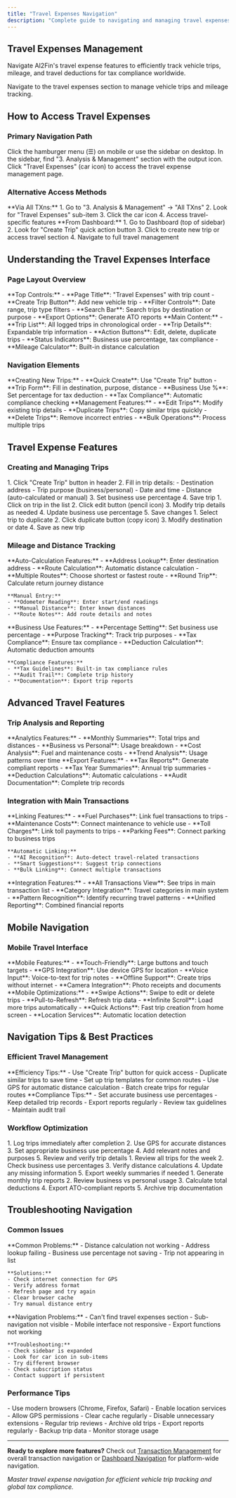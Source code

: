 ```yaml
---
title: "Travel Expenses Navigation"
description: "Complete guide to navigating and managing travel expenses and vehicle trips globally"
---
```


## Travel Expenses Management

Navigate AI2Fin's travel expense features to efficiently track vehicle trips, mileage, and travel deductions for tax compliance worldwide.

<Card title="Access Travel Expenses" icon="car" href="https://app.ai2fin.com/travel-expenses" horizontal>
Navigate to the travel expenses section to manage vehicle trips and mileage tracking.
</Card>

## How to Access Travel Expenses

### Primary Navigation Path

<Steps>
  <Step title="Open Sidebar Navigation">
    Click the hamburger menu (☰) on mobile or use the sidebar on desktop.
  </Step>
  
  <Step title="Navigate to Analysis & Management">
    In the sidebar, find "3. Analysis & Management" section with the output icon.
  </Step>
  
  <Step title="Click Travel Expenses">
    Click "Travel Expenses" (car icon) to access the travel expense management page.
  </Step>
</Steps>

### Alternative Access Methods

<Columns cols={2}>
  <Card title="From All Transactions" icon="list-check">
    **Via All TXns:**
    1. Go to "3. Analysis & Management" → "All TXns"
    2. Look for "Travel Expenses" sub-item
    3. Click the car icon
    4. Access travel-specific features
  </Card>
  
  <Card title="Dashboard Quick Access" icon="dashboard">
    **From Dashboard:**
    1. Go to Dashboard (top of sidebar)
    2. Look for "Create Trip" quick action button
    3. Click to create new trip or access travel section
    4. Navigate to full travel management
  </Card>
</Columns>

## Understanding the Travel Expenses Interface

### Page Layout Overview

<AccordionGroup>
  <Accordion title="Page Header Section">
    **Top Controls:**
    - **Page Title**: "Travel Expenses" with trip count
    - **Create Trip Button**: Add new vehicle trip
    - **Filter Controls**: Date range, trip type filters
    - **Search Bar**: Search trips by destination or purpose
    - **Export Options**: Generate ATO reports
  </Accordion>
  
  <Accordion title="Trip Management Area">
    **Main Content:**
    - **Trip List**: All logged trips in chronological order
    - **Trip Details**: Expandable trip information
    - **Action Buttons**: Edit, delete, duplicate trips
    - **Status Indicators**: Business use percentage, tax compliance
    - **Mileage Calculator**: Built-in distance calculation
  </Accordion>
</AccordionGroup>

### Navigation Elements

<Columns cols={2}>
  <Card title="Trip Creation Interface" icon="plus">
    **Creating New Trips:**
    - **Quick Create**: Use "Create Trip" button
    - **Trip Form**: Fill in destination, purpose, distance
    - **Business Use %**: Set percentage for tax deduction
    - **Tax Compliance**: Automatic compliance checking
  </Card>
  
  <Card title="Trip Management Tools" icon="tools">
    **Management Features:**
    - **Edit Trips**: Modify existing trip details
    - **Duplicate Trips**: Copy similar trips quickly
    - **Delete Trips**: Remove incorrect entries
    - **Bulk Operations**: Process multiple trips
  </Card>
</Columns>

## Travel Expense Features

### Creating and Managing Trips

<Steps>
  <Step title="Create New Trip">
    1. Click "Create Trip" button in header
    2. Fill in trip details:
       - Destination address
       - Trip purpose (business/personal)
       - Date and time
       - Distance (auto-calculated or manual)
    3. Set business use percentage
    4. Save trip
  </Step>
  
  <Step title="Edit Existing Trip">
    1. Click on trip in the list
    2. Click edit button (pencil icon)
    3. Modify trip details as needed
    4. Update business use percentage
    5. Save changes
  </Step>
  
  <Step title="Duplicate Trip">
    1. Select trip to duplicate
    2. Click duplicate button (copy icon)
    3. Modify destination or date
    4. Save as new trip
  </Step>
</Steps>

### Mileage and Distance Tracking

<AccordionGroup>
  <Accordion title="Automatic Distance Calculation">
    **Auto-Calculation Features:**
    - **Address Lookup**: Enter destination address
    - **Route Calculation**: Automatic distance calculation
    - **Multiple Routes**: Choose shortest or fastest route
    - **Round Trip**: Calculate return journey distance
    
    **Manual Entry:**
    - **Odometer Reading**: Enter start/end readings
    - **Manual Distance**: Enter known distances
    - **Route Notes**: Add route details and notes
  </Accordion>
  
  <Accordion title="Business Use Calculation">
    **Business Use Features:**
    - **Percentage Setting**: Set business use percentage
    - **Purpose Tracking**: Track trip purposes
    - **Tax Compliance**: Ensure tax compliance
    - **Deduction Calculation**: Automatic deduction amounts
    
    **Compliance Features:**
    - **Tax Guidelines**: Built-in tax compliance rules
    - **Audit Trail**: Complete trip history
    - **Documentation**: Export trip reports
  </Accordion>
</AccordionGroup>

## Advanced Travel Features

### Trip Analysis and Reporting

<Columns cols={2}>
  <Card title="Trip Analytics" icon="chart-bar">
    **Analytics Features:**
    - **Monthly Summaries**: Total trips and distances
    - **Business vs Personal**: Usage breakdown
    - **Cost Analysis**: Fuel and maintenance costs
    - **Trend Analysis**: Usage patterns over time
  </Card>
  
  <Card title="Tax Reporting" icon="file-export">
    **Export Features:**
    - **Tax Reports**: Generate compliant reports
    - **Tax Year Summaries**: Annual trip summaries
    - **Deduction Calculations**: Automatic calculations
    - **Audit Documentation**: Complete trip records
  </Card>
</Columns>

### Integration with Main Transactions

<AccordionGroup>
  <Accordion title="Transaction Linking">
    **Linking Features:**
    - **Fuel Purchases**: Link fuel transactions to trips
    - **Maintenance Costs**: Connect maintenance to vehicle use
    - **Toll Charges**: Link toll payments to trips
    - **Parking Fees**: Connect parking to business trips
    
    **Automatic Linking:**
    - **AI Recognition**: Auto-detect travel-related transactions
    - **Smart Suggestions**: Suggest trip connections
    - **Bulk Linking**: Connect multiple transactions
  </Accordion>
  
  <Accordion title="Cross-Platform Integration">
    **Integration Features:**
    - **All Transactions View**: See trips in main transaction list
    - **Category Integration**: Travel categories in main system
    - **Pattern Recognition**: Identify recurring travel patterns
    - **Unified Reporting**: Combined financial reports
  </Accordion>
</AccordionGroup>

## Mobile Navigation

### Mobile Travel Interface

<AccordionGroup>
  <Accordion title="Mobile Trip Management">
    **Mobile Features:**
    - **Touch-Friendly**: Large buttons and touch targets
    - **GPS Integration**: Use device GPS for location
    - **Voice Input**: Voice-to-text for trip notes
    - **Offline Support**: Create trips without internet
    - **Camera Integration**: Photo receipts and documents
  </Accordion>
  
  <Accordion title="Mobile-Specific Navigation">
    **Mobile Optimizations:**
    - **Swipe Actions**: Swipe to edit or delete trips
    - **Pull-to-Refresh**: Refresh trip data
    - **Infinite Scroll**: Load more trips automatically
    - **Quick Actions**: Fast trip creation from home screen
    - **Location Services**: Automatic location detection
  </Accordion>
</AccordionGroup>

## Navigation Tips & Best Practices

### Efficient Travel Management

<CardGroup cols={2}>
  <Card title="Quick Trip Creation" icon="bolt">
    **Efficiency Tips:**
    - Use "Create Trip" button for quick access
    - Duplicate similar trips to save time
    - Set up trip templates for common routes
    - Use GPS for automatic distance calculation
    - Batch create trips for regular routes
  </Card>
  
  <Card title="Tax Compliance" icon="shield-check">
    **Compliance Tips:**
    - Set accurate business use percentages
    - Keep detailed trip records
    - Export reports regularly
    - Review tax guidelines
    - Maintain audit trail
  </Card>
</CardGroup>

### Workflow Optimization

<Steps>
  <Step title="Daily Trip Logging">
    1. Log trips immediately after completion
    2. Use GPS for accurate distances
    3. Set appropriate business use percentage
    4. Add relevant notes and purposes
    5. Review and verify trip details
  </Step>
  
  <Step title="Weekly Trip Review">
    1. Review all trips for the week
    2. Check business use percentages
    3. Verify distance calculations
    4. Update any missing information
    5. Export weekly summaries if needed
  </Step>
  
  <Step title="Monthly Reporting">
    1. Generate monthly trip reports
    2. Review business vs personal usage
    3. Calculate total deductions
    4. Export ATO-compliant reports
    5. Archive trip documentation
  </Step>
</Steps>

## Troubleshooting Navigation

### Common Issues

<AccordionGroup>
  <Accordion title="Trip Creation Issues">
    **Common Problems:**
    - Distance calculation not working
    - Address lookup failing
    - Business use percentage not saving
    - Trip not appearing in list
    
    **Solutions:**
    - Check internet connection for GPS
    - Verify address format
    - Refresh page and try again
    - Clear browser cache
    - Try manual distance entry
  </Accordion>
  
  <Accordion title="Navigation Issues">
    **Navigation Problems:**
    - Can't find travel expenses section
    - Sub-navigation not visible
    - Mobile interface not responsive
    - Export functions not working
    
    **Troubleshooting:**
    - Check sidebar is expanded
    - Look for car icon in sub-items
    - Try different browser
    - Check subscription status
    - Contact support if persistent
  </Accordion>
</AccordionGroup>

### Performance Tips

<CardGroup cols={2}>
  <Card title="Browser Optimization" icon="globe">
    - Use modern browsers (Chrome, Firefox, Safari)
    - Enable location services
    - Allow GPS permissions
    - Clear cache regularly
    - Disable unnecessary extensions
  </Card>
  
  <Card title="Data Management" icon="database">
    - Regular trip reviews
    - Archive old trips
    - Export reports regularly
    - Backup trip data
    - Monitor storage usage
  </Card>
</CardGroup>

---

**Ready to explore more features?** Check out [Transaction Management](/guides/transaction-management) for overall transaction navigation or [Dashboard Navigation](/guides/dashboard-navigation) for platform-wide navigation.

*Master travel expense navigation for efficient vehicle trip tracking and global tax compliance.*
